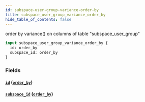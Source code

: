 ```yaml
---
id: subspace-user-group-variance-order-by
title: subspace_user_group_variance_order_by
hide_table_of_contents: false
---
```



order by variance() on columns of table "subspace_user_group"

```graphql
input subspace_user_group_variance_order_by {
  id: order_by
  subspace_id: order_by
}
```


### Fields

#### [`id`](#) ([`order_by`](../enums/order-by))




#### [`subspace_id`](#) ([`order_by`](../enums/order-by))






